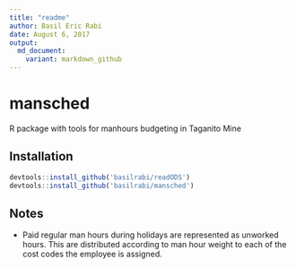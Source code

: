 ```yaml
---
title: "readme"
author: Basil Eric Rabi
date: August 6, 2017
output:
  md_document:
    variant: markdown_github
---
```


# mansched
R package with tools for manhours budgeting in Taganito Mine

## Installation
```r
devtools::install_github('basilrabi/readODS')
devtools::install_github('basilrabi/mansched')
```
## Notes
- Paid regular man hours during holidays are represented as unworked hours.
  This are distributed according to man hour weight to each of the cost codes
  the employee is assigned.
